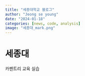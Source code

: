 ---
title: "세종대학교 블로그"
author: "Jeong se young"
date: "2024-01-18"
categories: [news, code, analysis]
image: "세종대_mark.png"
---

# 세종대 
카펜트리 교육 실습

